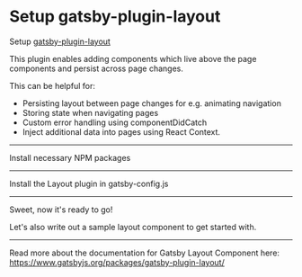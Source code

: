 # Setup gatsby-plugin-layout
Setup [gatsby-plugin-layout](https://www.gatsbyjs.org/packages/gatsby-plugin-layout/?=gatsby%20layout)

This plugin enables adding components which live above the page components and persist across page changes.

This can be helpful for:

- Persisting layout between page changes for e.g. animating navigation
- Storing state when navigating pages
- Custom error handling using componentDidCatch
- Inject additional data into pages using React Context.

---

Install necessary NPM packages

<NPMPackage name="gatsby-plugin-layout"/>

---

Install the Layout plugin in gatsby-config.js

<GatsbyPlugin name="gatsby-plugin-layout"/>

---

Sweet, now it's ready to go!

Let's also write out a sample layout component to get started with.

<File
    path="src/layouts/index.js"
    content="https://gist.githubusercontent.com/JeremyTheModernist/be673e8641c61e6a427124acad1e05da/raw/80afecf73eb494dbfa2318ad7a27825edf9ef16c/index.js"
/>

---

Read more about the documentation for Gatsby Layout Component here:
https://www.gatsbyjs.org/packages/gatsby-plugin-layout/
